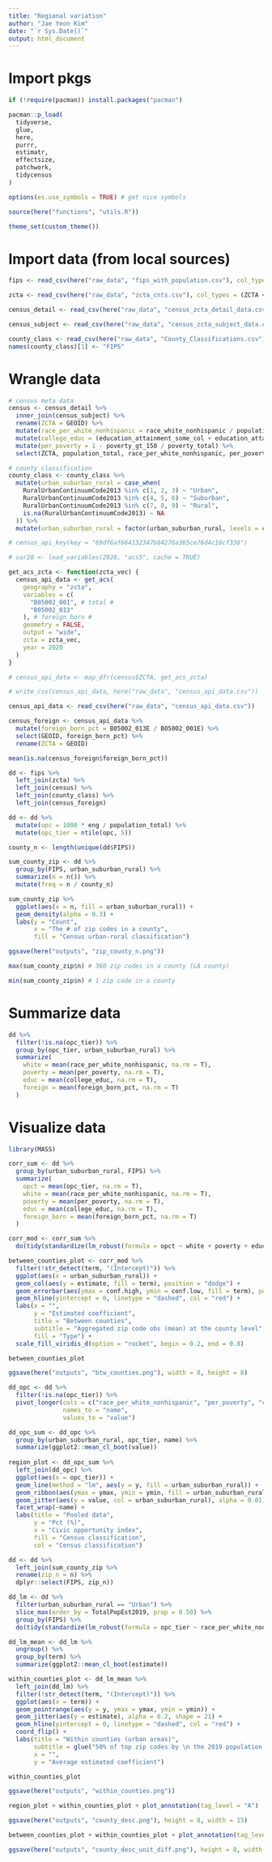 ```yaml
---
title: "Regional variation"
author: "Jae Yeon Kim"
date: "`r Sys.Date()`"
output: html_document
---
```


# Import pkgs 

```r
if (!require(pacman)) install.packages("pacman")

pacman::p_load(
  tidyverse,
  glue,
  here,
  purrr,
  estimatr,
  effectsize,
  patchwork,
  tidycensus
)

options(es.use_symbols = TRUE) # get nice symbols

source(here("functions", "utils.R"))

theme_set(custom_theme())
```

# Import data (from local sources)

```r
fips <- read_csv(here("raw_data", "fips_with_population.csv"), col_types = (ZCTA <- "c"))

zcta <- read_csv(here("raw_data", "zcta_cnts.csv"), col_types = (ZCTA <- "c"))

census_detail <- read_csv(here("raw_data", "census_zcta_detail_data.csv"), col_types = (GEOID <- "c"))

census_subject <- read_csv(here("raw_data", "census_zcta_subject_data.csv"), col_types = (GEOID <- "c"))

county_class <- read_csv(here("raw_data", "County_Classifications.csv"))
names(county_class)[1] <- "FIPS"
```

# Wrangle data 

```r
# census meta data
census <- census_detail %>%
  inner_join(census_subject) %>%
  rename(ZCTA = GEOID) %>%
  mutate(race_per_white_nonhispanic = race_white_nonhispanic / population_total) %>%
  mutate(college_educ = (education_attainment_some_col + education_attainment_bs + education_attainment_grad) / education_attainment_total) %>%
  mutate(per_poverty = 1 - poverty_gt_150 / poverty_total) %>%
  select(ZCTA, population_total, race_per_white_nonhispanic, per_poverty, college_educ)

# county classification
county_class <- county_class %>%
  mutate(urban_suburban_rural = case_when(
    RuralUrbanContinuumCode2013 %in% c(1, 2, 3) ~ "Urban",
    RuralUrbanContinuumCode2013 %in% c(4, 5, 6) ~ "Suburban",
    RuralUrbanContinuumCode2013 %in% c(7, 8, 9) ~ "Rural",
    is.na(RuralUrbanContinuumCode2013) ~ NA
  )) %>%
  mutate(urban_suburban_rural = factor(urban_suburban_rural, levels = c("Urban", "Suburban", "Rural", NA)))
```

```r
# census_api_key(key = "69df6af664132347b84276a365ce76d4c16cf336")

# var20 <- load_variables(2020, "acs5", cache = TRUE)

get_acs_zcta <- function(zcta_vec) {
  census_api_data <- get_acs(
    geography = "zcta",
    variables = c(
      "B05002_001", # total #
      "B05002_013"
    ), # foreign born #
    geometry = FALSE,
    output = "wide",
    zcta = zcta_vec,
    year = 2020
  )
}

# census_api_data <- map_dfr(census$ZCTA, get_acs_zcta)

# write_csv(census_api_data, here("raw_data", "census_api_data.csv"))

census_api_data <- read_csv(here("raw_data", "census_api_data.csv"))

census_foreign <- census_api_data %>%
  mutate(foreign_born_pct = B05002_013E / B05002_001E) %>%
  select(GEOID, foreign_born_pct) %>%
  rename(ZCTA = GEOID)

mean(is.na(census_foreign$foreign_born_pct))
```

```r
dd <- fips %>%
  left_join(zcta) %>%
  left_join(census) %>%
  left_join(county_class) %>%
  left_join(census_foreign)

dd <- dd %>%
  mutate(opc = 1000 * eng / population_total) %>%
  mutate(opc_tier = ntile(opc, 5))

county_n <- length(unique(dd$FIPS))

sum_county_zip <- dd %>%
  group_by(FIPS, urban_suburban_rural) %>%
  summarize(n = n()) %>%
  mutate(freq = n / county_n)

sum_county_zip %>%
  ggplot(aes(x = n, fill = urban_suburban_rural)) +
  geom_density(alpha = 0.3) +
  labs(y = "Count",
       x = "The # of zip codes in a county",
       fill = "Census urban-rural classification") 

ggsave(here("outputs", "zip_county_n.png"))

max(sum_county_zip$n) # 360 zip codes in a county (LA county)

min(sum_county_zip$n) # 1 zip code in a county 
```

# Summarize data 

```r
dd %>%
  filter(!is.na(opc_tier)) %>%
  group_by(opc_tier, urban_suburban_rural) %>%
  summarize(
    white = mean(race_per_white_nonhispanic, na.rm = T),
    poverty = mean(per_poverty, na.rm = T),
    educ = mean(college_educ, na.rm = T),
    foreign = mean(foreign_born_pct, na.rm = T)
  )
```

# Visualize data 

```r
library(MASS)

corr_sum <- dd %>%
  group_by(urban_suburban_rural, FIPS) %>%
  summarize(
    opct = mean(opc_tier, na.rm = T),
    white = mean(race_per_white_nonhispanic, na.rm = T),
    poverty = mean(per_poverty, na.rm = T),
    educ = mean(college_educ, na.rm = T),
    foreign_born = mean(foreign_born_pct, na.rm = T)
  ) 
```

```r
corr_mod <- corr_sum %>%
  do(tidy(standardize(lm_robust(formula = opct ~ white + poverty + educ + foreign_born, data = .))))
```

```r
between_counties_plot <- corr_mod %>%
  filter(!str_detect(term, "(Intercept)")) %>%
  ggplot(aes(x = urban_suburban_rural)) +
  geom_col(aes(y = estimate, fill = term), position = "dodge") +
  geom_errorbar(aes(ymax = conf.high, ymin = conf.low, fill = term), position = "dodge") +  
  geom_hline(yintercept = 0, linetype = "dashed", col = "red") +
  labs(x = "",
       y = "Estimated coefficient",
       title = "Between counties",
       subtitle = "Aggregated zip code obs (mean) at the county level",
       fill = "Type") +
  scale_fill_viridis_d(option = "rocket", begin = 0.2, end = 0.8)

between_counties_plot 

ggsave(here("outputs", "btw_counties.png"), width = 8, height = 8)
```

```r
dd_opc <- dd %>%
  filter(!is.na(opc_tier)) %>%
  pivot_longer(cols = c("race_per_white_nonhispanic", "per_poverty", "college_educ", "foreign_born_pct"),
               names_to = "name",
               values_to = "value")

dd_opc_sum <- dd_opc %>%
  group_by(urban_suburban_rural, opc_tier, name) %>%
  summarize(ggplot2::mean_cl_boot(value)) 
  
region_plot <- dd_opc_sum %>%
  left_join(dd_opc) %>%
  ggplot(aes(x = opc_tier)) +
  geom_line(method = "lm", aes(y = y, fill = urban_suburban_rural)) +
  geom_ribbon(aes(ymax = ymax, ymin = ymin, fill = urban_suburban_rural)) +
  geom_jitter(aes(y = value, col = urban_suburban_rural), alpha = 0.01) +
  facet_wrap(~name) +
  labs(title = "Pooled data",
       y = "Pct (%)", 
       x = "Civic opportunity index", 
       fill = "Census classification",
       col = "Census classification")
```

```r
dd <- dd %>%
  left_join(sum_county_zip %>%
  rename(zip_n = n) %>%
  dplyr::select(FIPS, zip_n))
```

```r
dd_lm <- dd %>%
  filter(urban_suburban_rural == "Urban") %>%
  slice_max(order_by = TotalPopEst2019, prop = 0.50) %>%
  group_by(FIPS) %>% 
  do(tidy(standardize(lm_robust(formula = opc_tier ~ race_per_white_nonhispanic + per_poverty + college_educ + foreign_born_pct, data = .))))

dd_lm_mean <- dd_lm %>%
  ungroup() %>%
  group_by(term) %>%
  summarize(ggplot2::mean_cl_boot(estimate)) 
```

```r
within_counties_plot <- dd_lm_mean %>%
  left_join(dd_lm) %>%
  filter(!str_detect(term, "(Intercept)")) %>%
  ggplot(aes(x = term)) +
  geom_pointrange(aes(y = y, ymax = ymax, ymin = ymin)) +
  geom_jitter(aes(y = estimate), alpha = 0.2, shape = 21) + 
  geom_hline(yintercept = 0, linetype = "dashed", col = "red") +
  coord_flip() +
  labs(title = "Within counties (urban areas)",
       subtitle = glue("50% of top zip codes by \n the 2019 population from urban areas"),
       x = "",
       y = "Average estimated coefficient")

within_counties_plot

ggsave(here("outputs", "within_counties.png"))
```

```r
region_plot + within_counties_plot + plot_annotation(tag_level = "A")

ggsave(here("outputs", "county_desc.png"), height = 8, width = 15)
```

```r
between_counties_plot + within_counties_plot + plot_annotation(tag_level = "A")

ggsave(here("outputs", "county_desc_unit_diff.png"), height = 8, width = 15)
```